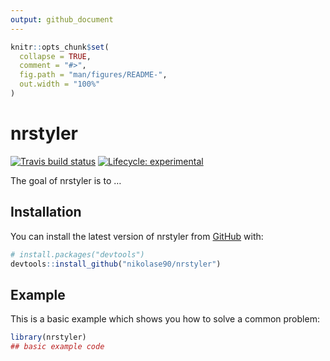 ```yaml
---
output: github_document
---
```


<!-- README.md is generated from README.Rmd. Please edit that file -->

```r
knitr::opts_chunk$set(
  collapse = TRUE,
  comment = "#>",
  fig.path = "man/figures/README-",
  out.width = "100%"
)
```
# nrstyler

<!-- badges: start -->
[![Travis build status](https://travis-ci.org/nikolase90/nrstyler.svg?branch=master)](https://travis-ci.org/nikolase90/nrstyler)
[![Lifecycle: experimental](https://img.shields.io/badge/lifecycle-experimental-orange.svg)](https://www.tidyverse.org/lifecycle/#experimental)
<!-- badges: end -->

The goal of nrstyler is to ...

## Installation

You can install the latest version of nrstyler from [GitHub](https://github.com/) with:

``` r
# install.packages("devtools")
devtools::install_github("nikolase90/nrstyler")
```
## Example

This is a basic example which shows you how to solve a common problem:

```r
library(nrstyler)
## basic example code
```

